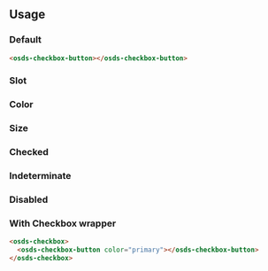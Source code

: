 
<GenericStyle />

## Usage

### Default
<Canvas withSource="none">
  <osds-checkbox-button></osds-checkbox-button>
</Canvas >

```html
<osds-checkbox-button></osds-checkbox-button>
```

### Slot
<Slot />

### Color
<ColorProperty />

### Size
<SizeProperty />

### Checked
<CheckedProperty />

### Indeterminate
<IndeterminateProperty />

### Disabled
<DisabledProperty />

### With Checkbox wrapper
<osds-checkbox>
  <osds-checkbox-button color="primary"></osds-checkbox-button>
</osds-checkbox>

```html
<osds-checkbox>
  <osds-checkbox-button color="primary"></osds-checkbox-button>
</osds-checkbox>
```
